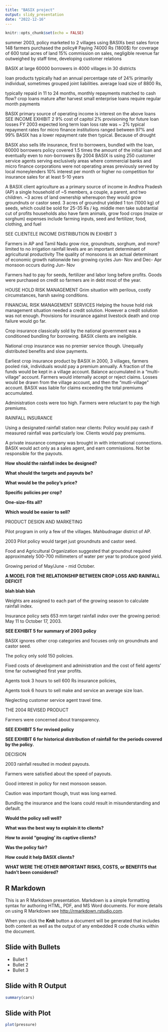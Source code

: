 ```yaml
---
title: "BASIX project"
output: slidy_presentation
date: "2022-12-16"
---
```


```r
knitr::opts_chunk$set(echo = FALSE)
```

summer 2003, policy marketed to 2 villages using BASIXs best sales force 148 farmers purchased the policy# Paying 74000 Rs (1800\$) for coverage of 600 total acres of land 15% commission on sales, negligible revenue far outweighed by staff time, developing customer relations

BASIX at large 60000 borrowers in 4000 villages in 30 districts

loan products typically had an annual percentage rate of 24% primarily individual, sometimes grouped joint liabilities. average load size of 8800 Rs,

typically repaid in 11 to 24 months, monthly repayments matched to cash flow? crop loans mature after harvest small enterprise loans require regular month payments

BASIX primary source of operating income is interest on the above loans SEE INCOME EXHIBIT 2 9% cost of capitol 2% provisioning for future loan losses FY 2003 expected long term loan loss rate was \~ 2% typical repayment rates for micro finance institutions ranged between 97% and 99% BASIX has a lower repayment rate then typical. Because of drought

BASIX also sells life insurance, first to borrowers, bundled with the loan, 60000 borrowers policy covered 1.5 times the amount of the initial loan and eventually even to non-borrowers By 2004 BASIX is using 250 customer service agents serving exclusively areas where commercial banks and micro finance corporations were not operating areas previously served by local moneylenders 10% interest per month or higher no competition for insurance sales for at least 5-10 years

A BASIX client agriculture as a primary source of income in Andhra Pradesh (AP) a single household of \~5 members, a couple, a parent, and two children. \~3 acres of land ownership whereupon they would grow groundnuts or castor seed. 3 acres of groundnut yielded 1 ton (1000 kg) of seeds, which could be sold for 25-35 Rs / kg. middle men take substantial cut of profits households also have farm animals, grow food crops (maize or sorghum) expenses include farming inputs, seed and fertilizer, food, clothing, and fuel

SEE CLIENTELE INCOME DISTRIBUTION IN EXHIBIT 3

Farmers in AP and Tamil Nadu grow rice, groundnuts, sorghum, and more? limited to no irrigation rainfall levels are an important determinant of agricultural productivity The quality of monsoons is an actual determinant of economic growth nationwide two growing cycles Jun- Nov and Dec- Apr monsoon occurs during Jun- Nov

Farmers had to pay for seeds, fertilizer and labor long before profits. Goods were purchased on credit so farmers are in debt most of the year.

HOUSE HOLD RISK MANAGEMENT Grim situation with perilous, costly circumstances, harsh saving conditions.

FINANCIAL RISK MANAGEMENT SERVICES Helping the house hold risk management situation needed a credit solution. However a credit solution was not enough. Provisions for insurance against livestock death and crop failure would go far.

Crop insurance classically sold by the national government was a conditioned bundling for borrowing. BASIX clients are ineligible.

National crop insurance was no premier service though. Unequally distributed benefits and slow payments.

Earliest crop insurance product by BASIX in 2000, 3 villages, farmers pooled risk, individuals would pay a premium annually. A fraction of the funds would be kept in a village account. Balance accumulated in a "multi-village" account. Farmers would internally accept or reject claims. Losses would be drawn from the village account, and then the "mutli-village" account. BASIX was liable for claims exceeding the total premiums accumulated.

Administration costs were too high. Farmers were reluctant to pay the high premiums.

RAINFALL INSURANCE

Using a designated rainfall station near clients: Policy would pay cash if measured rainfall was particularly low. Clients would pay premiums.

A private insurance company was brought in with international connections. BASIX would act only as a sales agent, and earn commissions. Not be responsible for the payouts.

**How should the rainfall index be designed?**

**What should the targets and payouts be?**

**What would be the policy's price?**

**Specific policies per crop?**

**One-size-fits all?**

**Which would be easier to sell?**

PRODUCT DESIGN AND MARKETING

Pilot program in only a few of the villages. Mahbudnagar district of AP.

2003 Pilot policy would target just groundnuts and castor seed.

Food and Agricultural Organization suggested that groundnut required approximately 500-700 millimeters of water per year to produce good yield.

Growing period of May/June - mid October.

**A MODEL FOR THE RELATIONSHIP BETWEEN CROP LOSS AND RAINFALL DEFICIT**

**blah blah blah**

Weights are assigned to each part of the growing season to calculate rainfall index.

Insurance policy sets 653 mm target rainfall *index* over the growing period: May 11 to October 17, 2003.

**SEE EXHIBIT 5 for summary of 2003 policy**

BASIX ignores other crop categories and focuses only on groundnuts and castor seed.

The policy only sold 150 policies.

Fixed costs of development and administration and the cost of field agents' time far outweighed first year profits.

Agents took 3 hours to sell 600 Rs insurance policies,

Agents took 6 hours to sell make and service an average size loan.

Neglecting customer service agent travel time.

THE 2004 REVISED PRODUCT

Farmers were concerned about transparency.

**SEE EXHIBIT 5 for revised policy**

**SEE EXHIBIT 6 for historical distribution of rainfall for the periods covered by the policy.**

DECISION

2003 rainfall resulted in modest payouts.

Farmers were satisfied about the speed of payouts.

Good interest in policy for next monsoon season.

Caution was important though, trust was long earned.

Bundling the insurance and the loans could result in misunderstanding and default.

**Would the policy sell well?**

**What was the best way to explain it to clients?**

**How to avoid "gouging' its captive clients?**

**Was the policy fair?**

**How could it help BASIX clients?**

**WHAT WERE THE OTHER IMPORTANT RISKS, COSTS, or BENEFITS that hadn't been considered?**

## R Markdown

This is an R Markdown presentation. Markdown is a simple formatting syntax for authoring HTML, PDF, and MS Word documents. For more details on using R Markdown see <http://rmarkdown.rstudio.com>.

When you click the **Knit** button a document will be generated that includes both content as well as the output of any embedded R code chunks within the document.

## Slide with Bullets

-   Bullet 1
-   Bullet 2
-   Bullet 3

## Slide with R Output

```r
summary(cars)
```

## Slide with Plot

```r
plot(pressure)
```
